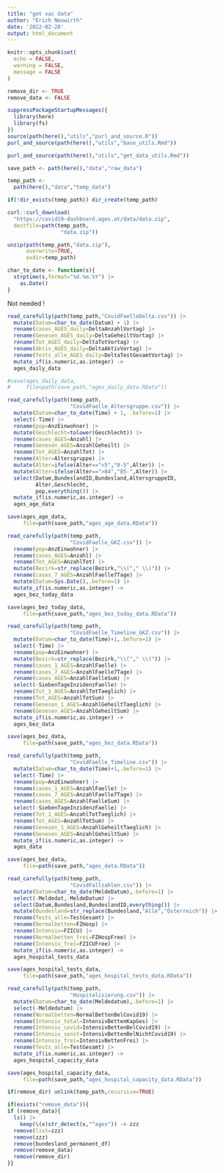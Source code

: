 ```yaml
---
title: "get vac data"
author: "Erich Neuwirth"
date: '2022-02-28'
output: html_document
---
```



```r
knitr::opts_chunk$set(
  echo = FALSE,
  warning = FALSE,
  message = FALSE
) 
```


```r
remove_dir <- TRUE
remove_data <- FALSE
```

```r
suppressPackageStartupMessages({
  library(here)
  library(fs)
})  
source(path(here(),"utils","purl_and_source.R"))
purl_and_source(path(here(),"utils","base_utils.Rmd"))
```

```r
purl_and_source(path(here(),"utils","get_data_utils.Rmd"))
```

```r
save_path <- path(here(),"data","raw_data")
```

```r
temp_path <-
  path(here(),"data","temp_data")
```

```r
if(!dir_exists(temp_path)) dir_create(temp_path)
```


```r
curl::curl_download(
  "https://covid19-dashboard.ages.at/data/data.zip",
  destfile=path(temp_path,
                 "data.zip"))

```


```r
unzip(path(temp_path,"data.zip"),
      overwrite=TRUE,
      exdir=temp_path)
```

```r
char_to_date <- function(s){
  strptime(s,format="%d.%m.%Y") |>
    as.Date()
}
```


Not needed !

```r
read_carefully(path(temp_path,"CovidFaelleDelta.csv")) |>
  mutate(Datum=char_to_date(Datum) + 1) |>
  rename(cases_AGES_daily=DeltaAnzahlVortag) |>
  rename(Genesen_AGES_daily=DeltaGeheiltVortag) |>
  rename(Tot_AGES_daily=DeltaTotVortag) |>
  rename(Aktiv_AGES_daily=DeltaAktivVortag) |>
  rename(Tests_alle_AGES_daily=DeltaTestGesamtVortag) |>
  mutate_if(is.numeric,as.integer) ->
  ages_daily_data
```


```r
#save(ages_daily_data,
#     file=path(save_path,"ages_daily_data.RData"))
```


```r
read_carefully(path(temp_path,
                    "CovidFaelle_Altersgruppe.csv")) |>
  mutate(Datum=char_to_date(Time) + 1, .before=1) |>
  select(-Time) |> 
  rename(pop=AnzEinwohner) |>
  mutate(Geschlecht=tolower(Geschlecht)) |>
  rename(cases_AGES=Anzahl) |>
  rename(Genesen_AGES=AnzahlGeheilt) |>
  rename(Tot_AGES=AnzahlTot) |>
  rename(Alter=Altersgruppe) |>
  mutate(Alter=ifelse(Alter=="<5","0-5",Alter)) |>
  mutate(Alter=ifelse(Alter==">84","85-",Alter)) |>
  select(Datum,BundeslandID,Bundesland,AltersgruppeID,
         Alter,Geschlecht,
         pop,everything()) |>
  mutate_if(is.numeric,as.integer) ->
  ages_age_data 
```


```r
save(ages_age_data,
     file=path(save_path,"ages_age_data.RData"))
```


```r
read_carefully(path(temp_path,
                    "CovidFaelle_GKZ.csv")) |>
  rename(pop=AnzEinwohner) |>
  rename(cases_AGES=Anzahl) |>
  rename(Tot_AGES=AnzahlTot) |>
  mutate(Bezirk=str_replace(Bezirk,"\\("," \\(")) |>
  rename(cases_7_AGES=AnzahlFaelle7Tage) |>
  mutate(Datum=Sys.Date(),.before=1) |>
  mutate_if(is.numeric,as.integer) ->
  ages_bez_today_data 
```


```r
save(ages_bez_today_data,
     file=path(save_path,"ages_bez_today_data.RData"))
```


```r
read_carefully(path(temp_path,
                    "CovidFaelle_Timeline_GKZ.csv")) |>
  mutate(Datum=char_to_date(Time)+1,.before=1) |>
  select(-Time) |>
  rename(pop=AnzEinwohner) |>
  mutate(Bezirk=str_replace(Bezirk,"\\("," \\(")) |>
  rename(cases_1_AGES=AnzahlFaelle) |>
  rename(cases_7_AGES=AnzahlFaelle7Tage) |>
  rename(cases_AGES=AnzahlFaelleSum) |>
  select(-SiebenTageInzidenzFaelle) |>
  rename(Tot_1_AGES=AnzahlTotTaeglich) |>
  rename(Tot_AGES=AnzahlTotSum) |>
  rename(Genesen_1_AGES=AnzahlGeheiltTaeglich) |>
  rename(Genesen_AGES=AnzahlGeheiltSum) |>
  mutate_if(is.numeric,as.integer) ->
  ages_bez_data

```


```r
save(ages_bez_data,
     file=path(save_path,"ages_bez_data.RData"))
```


```r
read_carefully(path(temp_path,
                    "CovidFaelle_Timeline.csv")) |>
  mutate(Datum=char_to_date(Time)+1,.before=1) |>
  select(-Time) |>
  rename(pop=AnzEinwohner) |>
  rename(cases_1_AGES=AnzahlFaelle) |>
  rename(cases_7_AGES=AnzahlFaelle7Tage) |>
  rename(cases_AGES=AnzahlFaelleSum) |>
  select(-SiebenTageInzidenzFaelle) |>
  rename(Tot_1_AGES=AnzahlTotTaeglich) |>
  rename(Tot_AGES=AnzahlTotSum) |>
  rename(Genesen_1_AGES=AnzahlGeheiltTaeglich) |>
  rename(Genesen_AGES=AnzahlGeheiltSum) |>
  mutate_if(is.numeric,as.integer) ->
  ages_data
```


```r
save(ages_bez_data,
     file=path(save_path,"ages_data.RData"))
```


```r
read_carefully(path(temp_path,
                    "CovidFallzahlen.csv")) |>
  mutate(Datum=char_to_date(MeldeDatum),.before=1) |>
  select(-Meldedat,-MeldeDatum) |>
  select(Datum,Bundesland,BundeslandID,everything()) |>
  mutate(Bundesland=str_replace(Bundesland,"Alle","Österreich")) |>
  rename(Tests_alle=TestGesamt) |>
  rename(Normalbetten=FZHosp) |>
  rename(Intensiv=FZICU) |>
  rename(Normalbetten_frei=FZHospFree) |>
  rename(Intensiv_frei=FZICUFree) |>
  mutate_if(is.numeric,as.integer) ->
  ages_hospital_tests_data 
```

```r
save(ages_hospital_tests_data,
     file=path(save_path,"ages_hospital_tests_data.RData"))
```



```r
read_carefully(path(temp_path,
                    "Hospitalisierung.csv")) |>
  mutate(Datum=char_to_date(Meldedatum),.before=1) |>
  select(-Meldedatum) |>
  rename(Normalbetten=NormalBettenBelCovid19) |>
  rename(Intensiv_total=IntensivBettenKapGes) |>
  rename(Intensiv_covid=IntensivBettenBelCovid19) |>
  rename(Intensiv_sonst=IntensivBettenBelNichtCovid19) |>  
  rename(Intensiv_frei=IntensivBettenFrei) |>  
  rename(Tests_alle=TestGesamt) |>
  mutate_if(is.numeric,as.integer) ->
  ages_hospital_capacity_data
```


```r
save(ages_hospital_capacity_data,
     file=path(save_path,"ages_hospital_capacity_data.RData"))
```

```r
if(remove_dir) unlink(temp_path,recursive=TRUE)
```

```r
if(exists("remove_data")){
if (remove_data){
  ls() |>
    keep(\(x)str_detect(x,"^ages")) -> zzz
  remove(list=zzz)
  remove(zzz)
  remove(bundesland_permanent_df)
  remove(remove_data)
  remove(remove_dir)
}}
```


